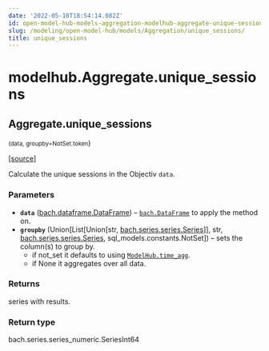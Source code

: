 ```yaml
---
date: '2022-05-10T18:54:14.082Z'
id: open-model-hub-models-aggregation-modelhub-aggregate-unique-sessions
slug: /modeling/open-model-hub/models/Aggregation/unique_sessions/
title: unique_sessions
---
```


# modelhub.Aggregate.unique_sessions

<div className="method">

## <span className="additional-name">Aggregate.</span><span className="name">unique_sessions</span>

<small className="parameter-list">(<span className="parameter" id="data">data</span>, <span className="parameter" id="groupby">groupby=NotSet.token</span></small>)


&#8203;<span className="view-source">[[source]](https://github.com/objectiv/objectiv-analytics/blob/main/modelhub/modelhub/aggregate.py)</span>

<div className="content">

Calculate the unique sessions in the Objectiv `data`.


### Parameters

* **`data`** ([bach.dataframe.DataFrame](/modeling/bach/api-reference/DataFrame/index.mdx)) – [`bach.DataFrame`](/modeling/bach/api-reference/DataFrame/index.mdx) to apply the method on.
* **`groupby`** (Union[List[Union[str, [bach.series.series.Series](/modeling/bach/api-reference/Series/index.mdx)]], str, [bach.series.series.Series](/modeling/bach/api-reference/Series/index.mdx), sql_models.constants.NotSet]) – sets the column(s) to group by.
  * if not_set it defaults to using [`ModelHub.time_agg`](/modeling/open-model-hub/api-reference/ModelHub/modelhub.ModelHub.time_agg.mdx).
  * if None it aggregates over all data.




### Returns

series with results.



### Return type

bach.series.series_numeric.SeriesInt64



</div>


</div>
